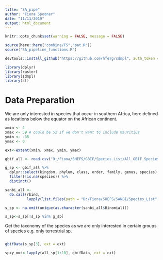 ```yaml
---
title: "SA_pipe"
author: "Fiona Spooner"
date: "11/11/2019"
output: html_document
---
```


```r
knitr::opts_chunk$set(warning = FALSE, message = FALSE)
```

```r
source(here::here("combine/FS","pat.R"))
source("SA_pipeline_functions.R")

```


```r
devtools::install_github("https://github.com/hferg/sdmpl", auth_token = GITHUB_PAT)

library(dplyr)
library(raster)
library(sdmpl)
library(sf)
```

# Data Preparation 

We are only interested in species that occur in southern Africa, here defined as locations below the equator on the African continent. 

```r

xmin <- 4
xmax <- 59 # could be 52 if we don't want to include Mauritius 
ymin <- -35
ymax <- 0

ext<-extent(xmin, xmax, ymin, ymax)

```

```r
gbif_all <- read.csv("D:/Fiona/SHEFS/GBIF/Species_List/All_GBIF_Species_List.csv")

g_sp <- gbif_all %>% 
  dplyr::select(kingdom, phylum, class, order, family, genus, species) %>% 
  filter(!is.na(species)) %>% 
  distinct()

```


```r
sanbi_all <- 
  do.call(rbind,
          lapply(list.files(path = "D:/Fiona/SHEFS/SANBI/Species_List", pattern = "*.csv", full.names = TRUE), read.csv))

s_sp <- na.omit(unique(as.character(sanbi_all$Binomial)))

s_sp<-s_sp[!s_sp %in% g_sp]


``` 

Get the taxonomy of the species as we are only interested in certain groups of species e.g. only terrestrial sp.

```r


```

```r

gbifData(s_sp[3], ext = ext)

spxy_out<-lapply(all_sp[1:10], gbifData, ext = ext)

```